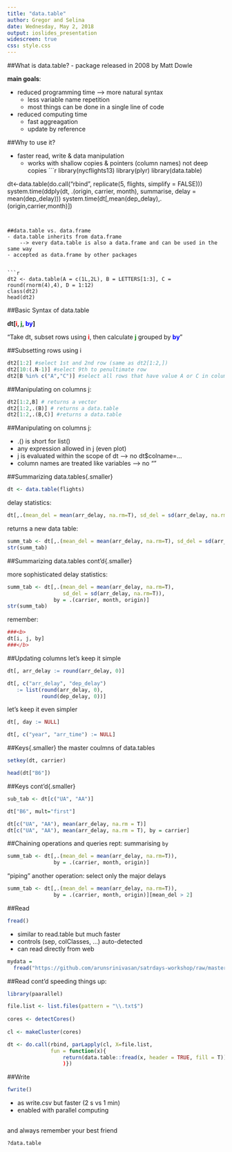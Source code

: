 ```yaml
---
title: "data.table"
author: Gregor and Selina
date: Wednesday, May 2, 2018
output: ioslides_presentation
widescreen: true
css: style.css
---
```



##What is data.table?
- package released in 2008 by Matt Dowle  

__main goals__:  

- reduced programming time --> more natural syntax  
    - less variable name repetition  
    - most things can be done in a single line of code  
- reduced computing time  
    - fast aggreagation  
    - update by reference  

##Why to use it?

- faster read, write & data manipulation  
    - works with shallow copies & pointers (column names) not deep copies
```r
library(nycflights13)
library(plyr)
library(data.table)  

dt<-data.table(do.call("rbind", replicate(5, flights, simplify = FALSE)))
system.time(ddply(dt, .(origin, carrier, month), summarise, delay = mean(dep_delay)))
system.time(dt[,mean(dep_delay),.(origin,carrier,month)])
```


##data.table vs. data.frame
- data.table inherits from data.frame  
    --> every data.table is also a data.frame and can be used in the same way  
- accepted as data.frame by other packages  


```r
dt2 <- data.table(A = c(1L,2L), B = LETTERS[1:3], C = round(rnorm(4),4), D = 1:12)
class(dt2)
head(dt2)

```



##Basic Syntax of data.table

__dt[<span style="color:red">i</span>, <span style="color:green">j</span>, <span style="color:blue">by</span>]__

"Take dt, subset rows using __<span style="color:red">i</span>__, then calculate __<span style="color:green">j</span>__ grouped by __<span style="color:blue">by</span>__"


##Subsetting rows using i
```r
dt2[1:2] #select 1st and 2nd row (same as dt2[1:2,])
dt2[10:(.N-1)] #select 9th to penultimate row
dt2[B %in% c("A","C")] #select all rows that have value A or C in column B

```
##Manipulating on columns j:
```r
dt2[1:2,B] # returns a vector
dt2[1:2,.(B)] # returns a data.table
dt2[1:2,.(B,C)] #returns a data.table
```


##Manipulating on columns j:

- .() is short for list()
- any expression allowed in j (even plot)
- j is evaluated within the scope of dt --> no dt$colname=...
- column names are treated like variables --> no ""


##Summarizing data.tables{.smaller}
```r
dt <- data.table(flights)
```
delay statistics:
```r
dt[,.(mean_del = mean(arr_delay, na.rm=T), sd_del = sd(arr_delay, na.rm=T))]
```
returns a new data table:
```r
summ_tab <- dt[,.(mean_del = mean(arr_delay, na.rm=T), sd_del = sd(arr_delay, na.rm=T))]
str(summ_tab)
```


##Summarizing data.tables cont'd{.smaller}

more sophisticated delay statistics:

```r
summ_tab <- dt[,.(mean_del = mean(arr_delay, na.rm=T),
                  sd_del = sd(arr_delay, na.rm=T)),
               by = .(carrier, month, origin)]
str(summ_tab)
```

remember:
```r
###<b>
dt[i, j, by]
###</b>
```


##Updating columns
let's keep it simple
```r
dt[, arr_delay := round(arr_delay, 0)]

dt[, c("arr_delay", "dep_delay")
   := list(round(arr_delay, 0),
           round(dep_delay, 0))]
```
let's keep it even simpler
```r
dt[, day := NULL]

dt[, c("year", "arr_time") := NULL]
```




##Keys{.smaller}
the master coulmns of data.tables

```r
setkey(dt, carrier)

head(dt["B6"])
```



##Keys cont'd{.smaller}
```r
sub_tab <- dt[c("UA", "AA")]

dt["B6", mult="first"]
```

```r
dt[c("UA", "AA"), mean(arr_delay, na.rm = T)]
dt[c("UA", "AA"), mean(arr_delay, na.rm = T), by = carrier]
```


##Chaining operations and queries
rept: summarising ```by```
```r
summ_tab <- dt[,.(mean_del = mean(arr_delay, na.rm=T)),
               by = .(carrier, month, origin)]
```


"piping" another operation: select only the major delays
```r
summ_tab <- dt[,.(mean_del = mean(arr_delay, na.rm=T)),
               by = .(carrier, month, origin)][mean_del > 2]
```




##Read
```r
fread()
```
- similar to read.table but much faster
- controls (sep, colClasses, ...) auto-detected
- can read directly from web
```r
mydata =  
  fread("https://github.com/arunsrinivasan/satrdays-workshop/raw/master/flights_2014.csv")
```

##Read cont'd
speeding things up:
```r
library(paarallel)

file.list <- list.files(pattern = "\\.txt$")
 
cores <- detectCores()
 
cl <- makeCluster(cores)

dt <- do.call(rbind, parLapply(cl, X=file.list,
              fun = function(x){
                  return(data.table::fread(x, header = TRUE, fill = T))
                  )})
```


##Write
```r
fwrite()
```

- as write.csv but faster (2 s vs 1 min)
- enabled with parallel computing

##


and always remember your best friend 
```
?data.table
```
